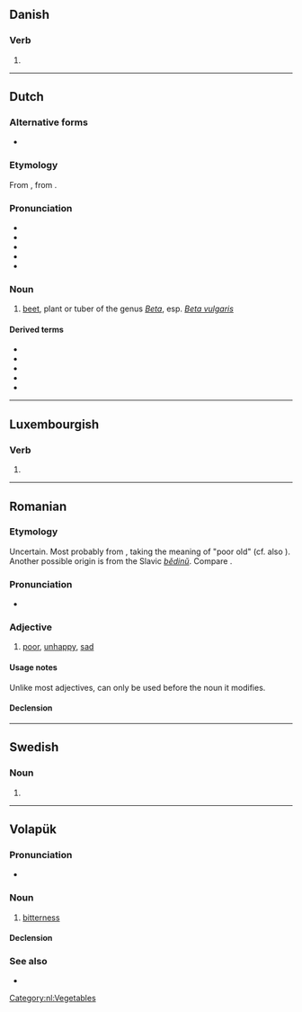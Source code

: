{{also|biết|biệt}}
==Danish==

===Verb===
{{head|da|past participle}}

# {{inflection of|da|bie||past|part}}

----

==Dutch==

===Alternative forms===
* {{l|nl|beet}}

===Etymology===
From {{inh|nl|dum|bete}}, from {{der|nl|la|bēta}}.

===Pronunciation===
* {{IPA|nl|/bit/}}
* {{audio|nl|Nl-biet.ogg|audio}}
* {{hyphenation|nl|biet}}
* {{rhymes|nl|it}}
* {{homophones|nl|beat|bied|biedt}}

===Noun===
{{nl-noun|f|-en|bietje}}

# [[beet]], plant or tuber of the genus ''[[Beta]]'', esp. ''[[Beta vulgaris]]''

====Derived terms====
* {{l|nl|bietensap}}
* {{l|nl|rode biet}}
* {{l|nl|snijbiet}}
* {{l|nl|suikerbiet}}
* {{l|nl|voederbiet}}

[[Category:nl:Vegetables]]

----

==Luxembourgish==

===Verb===
{{head|lb|verb form}}

# {{inflection of|lb|bieden||3|s|pres|ind|;|2|p|pres|ind|;|2|s//p|imp}}

----

==Romanian==

===Etymology===
Uncertain. Most probably from {{inh|ro|la|vetus}}, taking the meaning of "poor old" (cf. also {{m|ro|bătrân||old}}). Another possible origin is from the Slavic ''[[bĕdinŭ]]''. Compare {{cog|it|vieto}}.

===Pronunciation===
* {{IPA|ro|/bjet/}}

===Adjective===
{{ro-adj|f=biată|fp=biete}}

# [[poor]], [[unhappy]], [[sad]]
#: {{ux|ro|'''Bietul''' băiat!|'''Poor''' boy!|inline=1}}

====Usage notes====
Unlike most adjectives, {{m|ro||biet}} can only be used before the noun it modifies.

====Declension====
{{ro-decl-adj|f=biată|fp=biete}}

----

==Swedish==

===Noun===
{{head|sv|noun form}}

# {{sv-noun-form-def|bi}}

----

==Volapük==

===Pronunciation===
* {{IPA|vo|/biˈet/}}

===Noun===
{{vo-noun}}

# [[bitterness]]

====Declension====
{{vo-decl-noun}}

===See also===
* {{l|vo|bied}}